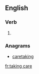 ==English==

===Verb===
{{head|en|present participle}}

# {{present participle of|take care|lang=en|nocat=1}}

===Anagrams===
* [[caretaking#English|caretaking]]

[[fr:taking care]]